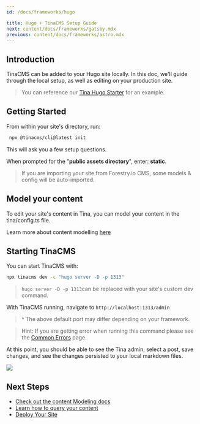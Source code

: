 ```yaml
---
id: /docs/frameworks/hugo

title: Hugo + TinaCMS Setup Guide
next: content/docs/frameworks/gatsby.mdx
previous: content/docs/frameworks/astro.mdx
---
```


## Introduction

TinaCMS can be added to your Hugo site locally. In this doc, we'll guide through the local setup, as well as editing on your production site.

> You can reference our [Tina Hugo Starter](https://github.com/tinacms/tina-hugo-starter) for an example.

## Getting Started

From within your site's directory, run:

```bash
 npx @tinacms/cli@latest init
```

This will ask you a few setup questions.

When prompted for the "**public assets directory**", enter: **static**.

> If you are importing your site from Forestry.io CMS, some models & config will be auto-imported.

## Model your content

To edit your site's content in Tina, you can model your content in the tina/config.ts file.

Learn more about content modelling [here](/docs/schema/)

## Starting TinaCMS

You can start TinaCMS with:

```bash
npx tinacms dev -c "hugo server -D -p 1313"
```

> `hugo server -D -p 1313`can be replaced with your site's custom dev command.

With TinaCMS running, navigate to `http://localhost:1313/admin`

> ^ The above default port may differ depending on your framework.

> Hint: If you are getting error when running this command please see the [Common Errors](/docs/forestry/common-errors) page.

At this point, you should be able to see the Tina admin, select a post, save changes, and see the changes persisted to your local markdown files.

![](/img/hugo-tina-admin-screenshot.png)

## Next Steps

- [Check out the content Modeling docs](/docs/schema/)
- [Learn how to query your content](/docs/features/data-fetching/)
- [Deploy Your Site](/docs/tina-cloud)
